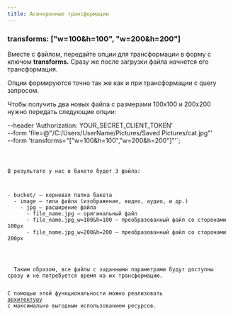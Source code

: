 ```yaml
---
title: Асинхронные трансформации
---
```



### transforms: ["w=100&h=100", "w=200&h=200"]

Вместе с файлом, передайте опции для трансформации в форму с ключом **transforms.**
Сразу же после загрузки файла начнется его трансформация.

Опции формируются точно так же как и при трансформации с query запросом.

Чтобы получить два новых файла с размерами 100х100 и 200х200 нужно передать следующие опции:

--header 'Authorization: YOUR_SECRET_CLIENT_TOKEN' \
--form 'file=@"/C:/Users/UserName/Pictures/Saved Pictures/cat.jpg"' \
--form 'transforms="[\"w=100&h=100\",\"w=200&h=200\"]"'`;


<Code code={exampleCodeCurl} lang="sh" title={fileName} />

В результате у нас в бакете будет 3 файла:

<FileTree>
- bucket/ — корневая папка бакета
  - image — типа файла (изображение, видео, аудио, и др.)
    - jpg — расширение файла
      - file_name.jpg — оригинальный файл
      - file_name.jpg_w=100&h=100 — преобразованный файл со сторонами 100px
      - file_name.jpg_w=200&h=200 — преобразованный файл со сторонами 200px

</FileTree>

<Aside title="Одно из лучших архитектурных решений" type="tip">
  Таким образом, все файлы с заданными параметрами будут доступны сразу и не потребуется время на их трансформацию.

  С помощью этой функциональности можно реализовать <a href="../start/cdn#максимальная-выгода-от-default-uploader">архитектуру</a> с максимально выгодным использованием ресурсов.
</Aside>